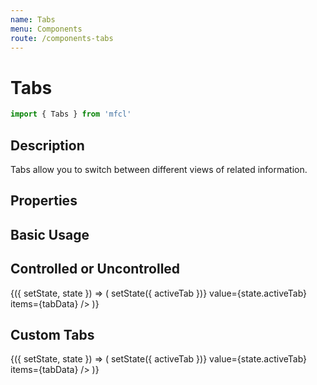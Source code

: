 ```yaml
---
name: Tabs
menu: Components
route: /components-tabs
---
```



# Tabs

```javascript
import { Tabs } from 'mfcl'
```

## Description

Tabs allow you to switch between different views of related information.

## Properties

<Props of={Tabs} />

## Basic Usage

<Playground>
  <Tabs name="default" items={tabData} defaultValue={2} />
</Playground>

## Controlled or Uncontrolled

<Playground>
  <Component initialState={{ activeTab: 1 }}>
    {({ setState, state }) => (
      <Tabs
        name="controlled"
        onChange={(activeTab) => setState({ activeTab })}
        value={state.activeTab}
        items={tabData}
      />
    )}
  </Component>
</Playground>

## Custom Tabs

<Playground>
  <Component initialState={{ activeTab: 1 }}>
    {({ setState, state }) => (
      <Tabs
        name="controlled"
        onChange={(activeTab) => setState({ activeTab })}
        value={state.activeTab}
        items={tabData}
      />
    )}
  </Component>
</Playground>
